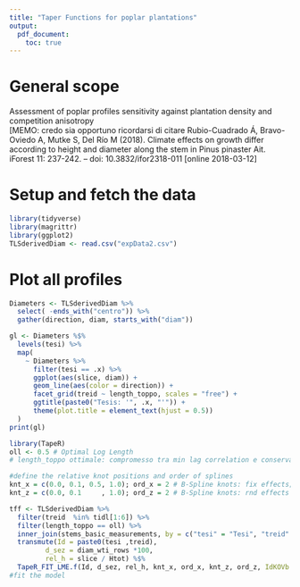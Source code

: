 ```yaml
---
title: "Taper Functions for poplar plantations"
output:
  pdf_document:
    toc: true
---
```

  
# General scope
Assessment of poplar profiles sensitivity against plantation density and competition anisotropy  
[MEMO: credo sia opportuno ricordarsi di citare
 Rubio-Cuadrado Á, Bravo-Oviedo A, Mutke S, Del Río M (2018). Climate effects on growth differ according to height and diameter
along the stem in Pinus pinaster Ait. iForest 11: 237-242. – doi: 10.3832/ifor2318-011 [online 2018-03-12]

# Setup and fetch the data

```r
library(tidyverse)
library(magrittr)
library(ggplot2)
TLSderivedDiam <- read.csv("expData2.csv")

```

# Plot all profiles

```r
Diameters <- TLSderivedDiam %>% 
  select( -ends_with("centro")) %>% 
  gather(direction, diam, starts_with("diam"))

gl <- Diameters %$%
  levels(tesi) %>%
  map(
    ~ Diameters %>%
      filter(tesi == .x) %>%
      ggplot(aes(slice, diam)) +
      geom_line(aes(color = direction)) +
      facet_grid(treid ~ length_toppo, scales = "free") +
      ggtitle(paste0("Tesis: '", .x, "'")) +
      theme(plot.title = element_text(hjust = 0.5))
  )
print(gl)

```


```r
library(TapeR)
oll <- 0.5 # Optimal Log Length
# length_toppo ottimale: compromesso tra min lag correlation e conservazione del dettaglio della forma

#define the relative knot positions and order of splines
knt_x = c(0.0, 0.1, 0.5, 1.0); ord_x = 2 # B-Spline knots: fix effects; order (cubic = 4)
knt_z = c(0.0, 0.1     , 1.0); ord_z = 2 # B-Spline knots: rnd effects

tff <- TLSderivedDiam %>%
  filter(treid  %in% tidl[1:6]) %>%
  filter(length_toppo == oll) %>%
  inner_join(stems_basic_measurements, by = c("tesi" = "Tesi", "treid" = "TreeId")) %>%
  transmute(Id = paste0(tesi ,treid), 
         d_sez = diam_wti_rows *100, 
         rel_h = slice / Htot) %$%
  TapeR_FIT_LME.f(Id, d_sez, rel_h, knt_x, ord_x, knt_z, ord_z, IdKOVb = "pdSymm")
#fit the model

```

